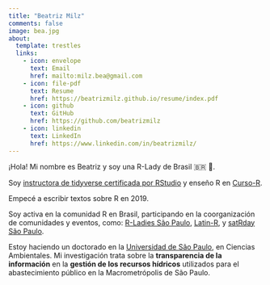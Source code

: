 ```yaml
---
title: "Beatriz Milz"
comments: false
image: bea.jpg
about:
  template: trestles
  links:
    - icon: envelope
      text: Email
      href: mailto:milz.bea@gmail.com
    - icon: file-pdf
      text: Resume
      href: https://beatrizmilz.github.io/resume/index.pdf  
    - icon: github
      text: GitHub
      href: https://github.com/beatrizmilz
    - icon: linkedin
      text: LinkedIn
      href: https://www.linkedin.com/in/beatrizmilz/  
---
```


::: {#hero-heading}
¡Hola! Mi nombre es Beatriz y soy una R-Lady de Brasil 🇧🇷 💜.

Soy [instructora de tidyverse certificada por RStudio](https://education.rstudio.com/trainers/people/milz+beatriz/) y enseño R en [Curso-R](https://curso-r.com/).

Empecé a escribir textos sobre R en 2019.

Soy activa en la comunidad R en Brasil, participando en la coorganización de comunidades y eventos, como: [R-Ladies São Paulo](https://rladies-sp.org/), [Latin-R](https://latin-r.com/), y [satRday São Paulo](https://saopaulo2019.satrdays.org/).

Estoy haciendo un doctorado en la [Universidad de São Paulo](http://www.iee.usp.br/), en Ciencias Ambientales. Mi investigación trata sobre la **transparencia de la información** en la **gestión de los recursos hídricos** utilizados para el abastecimiento público en la Macrometrópolis de São Paulo.
:::
